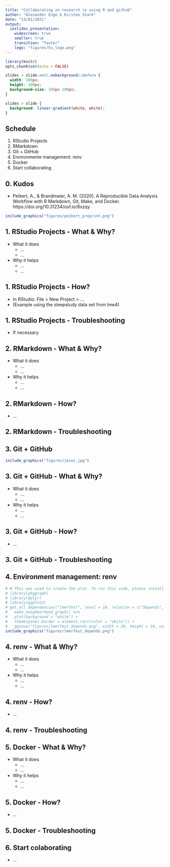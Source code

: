 ```yaml
---
title: "Collaborating on research \n using R and github"
author: "Alexander Enge & Kirsten Stark"
date: "13/01/2021"
output:
  ioslides_presentation:
    widescreen: true
    smaller: true
    transition: "faster"
    logo: "figures/hu_logo.png"
---
```


```r
library(knitr)
opts_chunk$set(echo = FALSE)
```

```css
slides > slide:not(.nobackground):before {
  width: 100px;
  height: 100px;
  background-size: 100px 100px;
}

slides > slide {
  background: linear-gradient(white, white);
}
```

## Schedule

1. RStudio Projects
2. RMarkdown
3. Git + GitHub
4. Environmente management: renv
5. Docker
6. Start collaborating

## 0. Kudos

- Peikert, A., & Brandmaier, A. M. (2020). A Reproducible Data Analysis Workflow with R Markdown, Git, Make, and Docker. https://doi.org/10.31234/osf.io/8xzqy

```r
include_graphics("figures/peikert_preprint.png")
```

## 1. RStudio Projects - What & Why?

- What it does
  + ...
  + ...
- Why it helps
  + ...
  + ...

## 1. RStudio Projects - How?

- In RStudio: File > New Project > ...
- (Example using the sleepstudy data set from lme4)

## 1. RStudio Projects - Troubleshooting

- If necessary

## 2. RMarkdown - What & Why?

- What it does
  + ...
  + ...
- Why it helps
  + ...
  + ...

## 2. RMarkdown - How?

- ...

## 2. RMarkdown - Troubleshooting

## 3. Git + GitHub

```r
include_graphics("figures/jesus.jpg")
```

## 3. Git + GitHub - What & Why?

- What it does
  + ...
  + ...
- Why it helps
  + ...
  + ...

## 3. Git + GitHub - How?

- ...

## 3. Git + GitHub - Troubleshooting

## 4. Environment management: renv

```r
# # This was used to create the plot. To run this code, please install pkggraph and ggplot2.
# library(pkggraph)
# library(dplyr)
# library(ggplot2)
# get_all_dependencies("lmerTest", level = 10, relation = c("Depends", "Imports"), strict = TRUE) %>%
#   make_neighborhood_graph() %>%
#   plot(background = "white") +
#   theme(panel.border = element_rect(color = "white")) +
#   ggsave("figures/lmerTest_depends.png", width = 20, height = 14, units = "cm", dpi = 600)
include_graphics("figures/lmerTest_depends.png")
```

## 4. renv - What & Why?

- What it does
  + ...
  + ...
- Why it helps
  + ...
  + ...

## 4. renv - How?

- ...

## 4. renv - Troubleshooting

## 5. Docker - What & Why?

- What it does
  + ...
  + ...
- Why it helps
  + ...
  + ...

## 5. Docker - How?

- ...

## 5. Docker - Troubleshooting

## 6. Start colaborating

- ...

